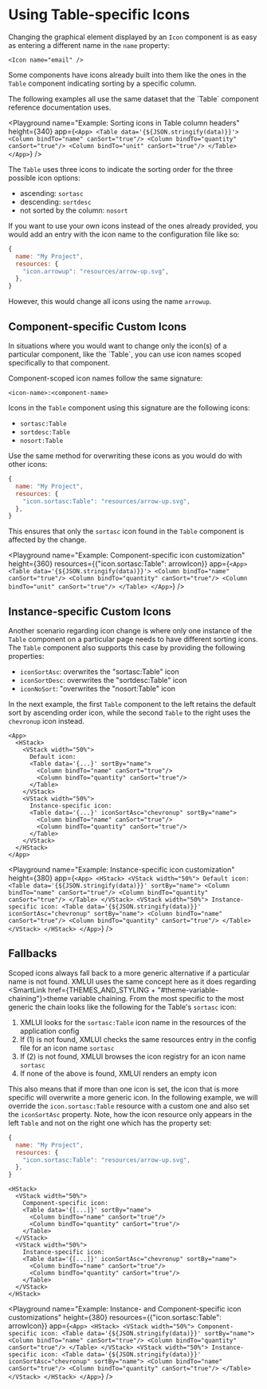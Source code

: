 
# Using Table-specific Icons

Changing the graphical element displayed by an `Icon` component is as easy as entering a different name in the `name` property:

```xmlui copy
<Icon name="email" />
```

Some components have icons already built into them like the ones in the `Table` component indicating sorting by a specific column.

<Callout type="info" emoji="📔">
    The following examples all use the same dataset that the `Table` component <SmartLink href={COMPONENT_TABLE}>reference
    documentation</SmartLink> uses.
</Callout>

<Playground
    name="Example: Sorting icons in Table column headers"
    height={340}
    app={`
    <App>
      <Table data='{${JSON.stringify(data)}}'>
        <Column bindTo="name" canSort="true"/>
        <Column bindTo="quantity" canSort="true"/>
        <Column bindTo="unit" canSort="true"/>
      </Table>
    </App>
  `}
/>

The `Table` uses three icons to indicate the sorting order for the three possible icon options:
- ascending: `sortasc`
- descending: `sortdesc`
- not sorted by the column: `nosort`

If you want to use your own icons instead of the ones already provided,
you would add an entry with the icon name to the configuration file like so:

```js
{
  name: "My Project",
  resources: {
    "icon.arrowup": "resources/arrow-up.svg",
  },
}
```

However, this would change all icons using the name `arrowup`.

## Component-specific Custom Icons

<Callout type="info" emoji="💡">
    In situations where you would want to change only the icon(s) of a particular component, like the `Table`,
    you can use icon names scoped specifically to that component.
</Callout>

Component-scoped icon names follow the same signature:

```
<icon-name>:<component-name>
```

Icons in the `Table` component using this signature are the following icons:
- `sortasc:Table`
- `sortdesc:Table`
- `nosort:Table`

Use the same method for overwriting these icons as you would do with other icons:

```js /icon.sortasc:Table/
{
  name: "My Project",
  resources: {
    "icon.sortasc:Table": "resources/arrow-up.svg",
  },
}
```

This ensures that only the `sortasc` icon found in the `Table` component is affected by the change.

<Playground
    name="Example: Component-specific icon customization"
    height={360}
    resources={{"icon.sortasc:Table": arrowIcon}}
    app={`
    <App>
      <Table data='{${JSON.stringify(data)}}'>
        <Column bindTo="name" canSort="true"/>
        <Column bindTo="quantity" canSort="true"/>
        <Column bindTo="unit" canSort="true"/>
      </Table>
    </App>
  `}
/>

## Instance-specific Custom Icons

Another scenario regarding icon change is where only one instance of the `Table` component on a particular page needs to have different sorting icons.
The `Table` component also supports this case by providing the following properties:
- `iconSortAsc`: overwrites the "sortasc:Table" icon
- `iconSortDesc`: overwrites the "sortdesc:Table" icon
- `iconNoSort`: "overwrites the "nosort:Table" icon

In the next example, the first `Table` component to the left retains the default sort by ascending order icon,
while the second `Table` to the right uses the `chevronup` icon instead.

```xmlui copy /iconSortAsc="chevronup"/
<App>
  <HStack>
    <VStack width="50%">
      Default icon:
      <Table data='{...}' sortBy="name">
        <Column bindTo="name" canSort="true"/>
        <Column bindTo="quantity" canSort="true"/>
      </Table>
    </VStack>
    <VStack width="50%">
      Instance-specific icon:
      <Table data='{...}' iconSortAsc="chevronup" sortBy="name">
        <Column bindTo="name" canSort="true"/>
        <Column bindTo="quantity" canSort="true"/>
      </Table>
    </VStack>
  </HStack>
</App>
```

<Playground
    name="Example: Instance-specific icon customization"
    height={380}
    app={`
    <App>
      <HStack>
        <VStack width="50%">
          Default icon:
          <Table data='{${JSON.stringify(data)}}' sortBy="name">
            <Column bindTo="name" canSort="true"/>
            <Column bindTo="quantity" canSort="true"/>
          </Table>
        </VStack>
        <VStack width="50%">
          Instance-specific icon:
          <Table data='{${JSON.stringify(data)}}' iconSortAsc="chevronup" sortBy="name">
            <Column bindTo="name" canSort="true"/>
            <Column bindTo="quantity" canSort="true"/>
          </Table>
        </VStack>
      </HStack>
    </App>
  `}
/>

## Fallbacks

Scoped icons always fall back to a more generic alternative if a particular name is not found.
XMLUI uses the same concept here as it does regarding <SmartLink href={THEMES_AND_STYLING + "#theme-variable-chaining"}>theme variable chaining</SmartLink>.
From the most specific to the most generic the chain looks like the following for the Table's `sortasc` icon:

1. XMLUI looks for the `sortasc:Table` icon name in the resources of the application config
2. If (1) is not found, XMLUI checks the same resources entry in the config file for an icon name `sortasc`
3. If (2) is not found, XMLUI browses the icon registry for an icon name `sortasc`
4. If none of the above is found, XMLUI renders an empty icon

This also means that if more than one icon is set, the icon that is more specific will overwrite a more generic icon.
In the following example, we will override the `icon.sortasc:Table` resource with a custom one and also set the `iconSortAsc` property.
Note, how the icon resource only appears in the left `Table` and not on the right one which has the property set:

```js copy filename="config.ts"
{
  name: "My Project",
  resources: {
    "icon.sortasc:Table": "resources/arrow-up.svg",
  },
}
```

```xmlui copy /iconSortAsc="chevronup"/ filename="Main.xmlui"
<HStack>
  <VStack width="50%">
    Component-specific icon:
    <Table data='{[...]}' sortBy="name">
      <Column bindTo="name" canSort="true"/>
      <Column bindTo="quantity" canSort="true"/>
    </Table>
  </VStack>
  <VStack width="50%">
    Instance-specific icon:
    <Table data='{[...]}' iconSortAsc="chevronup" sortBy="name">
      <Column bindTo="name" canSort="true"/>
      <Column bindTo="quantity" canSort="true"/>
    </Table>
  </VStack>
</HStack>
```

<Playground
    name="Example: Instance- and Component-specific icon customizations"
    height={380}
    resources={{"icon.sortasc:Table": arrowIcon}}
    app={`
    <App>
      <HStack>
        <VStack width="50%">
          Component-specific icon:
          <Table data='{${JSON.stringify(data)}}' sortBy="name">
            <Column bindTo="name" canSort="true"/>
            <Column bindTo="quantity" canSort="true"/>
          </Table>
        </VStack>
        <VStack width="50%">
          Instance-specific icon:
          <Table data='{${JSON.stringify(data)}}' iconSortAsc="chevronup" sortBy="name">
            <Column bindTo="name" canSort="true"/>
            <Column bindTo="quantity" canSort="true"/>
          </Table>
        </VStack>
      </HStack>
    </App>
  `}
/>
